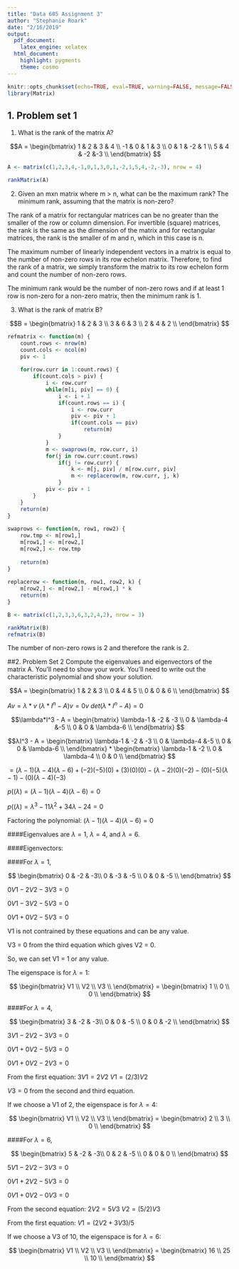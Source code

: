 ```yaml
---
title: "Data 605 Assignment 3"
author: "Stephanie Roark"
date: "2/16/2019"
output:
  pdf_document:
    latex_engine: xelatex
  html_document:
    highlight: pygments
    theme: cosmo
---
```


```r
knitr::opts_chunk$set(echo=TRUE, eval=TRUE, warning=FALSE, message=FALSE)
library(Matrix)
```

## 1. Problem set 1
(1) What is the rank of the matrix A?

$$A =
\begin{bmatrix} 
 1 & 2 & 3  & 4 \\
-1 & 0 & 1  & 3 \\ 
 0 & 1 & -2 & 1 \\ 
 5 & 4 & -2 &-3 \\ 
\end{bmatrix}
$$

```r
A <- matrix(c(1,2,3,4,-1,0,1,3,0,1,-2,1,5,4,-2,-3), nrow = 4)

rankMatrix(A)
```

(2) Given an mxn matrix where m > n, what can be the maximum rank? The minimum rank, assuming that the matrix is non-zero?

The rank of a matrix for rectangular matrices can be no greater than the smaller of the row or column dimension. For invertible (square) matrices, the rank is the same as the dimension of the matrix and for rectangular matrices, the rank is the smaller of m and n, which in this case is n.

The maximum number of linearly independent vectors in a matrix is equal to the number of non-zero rows in its row echelon matrix. Therefore, to find the rank of a matrix, we simply transform the matrix to its row echelon form and count the number of non-zero rows.

The minimum rank would be the number of non-zero rows and if at least 1 row is non-zero for a non-zero matrix, then the minimum rank is 1.


(3) What is the rank of matrix B?

$$B =
\begin{bmatrix} 
1 & 2 & 3 \\
3 & 6 & 3 \\ 
2 & 4 & 2 \\ 
\end{bmatrix}
$$

```r
refmatrix <- function(m) {
    count.rows <- nrow(m)
    count.cols <- ncol(m)
    piv <- 1
     
    for(row.curr in 1:count.rows) {
        if(count.cols > piv) {
            i <- row.curr
            while(m[i, piv] == 0) {
                i <- i + 1
                if(count.rows == i) {
                    i <- row.curr
                    piv <- piv + 1
                    if(count.cols == piv)
                        return(m)
                }
            }
            m <- swaprows(m, row.curr, i)
            for(j in row.curr:count.rows)
                if(j != row.curr) {
                    k <- m[j, piv] / m[row.curr, piv]
                    m <- replacerow(m, row.curr, j, k)
                }
            piv <- piv + 1
        }
    }
    return(m)
}
 
swaprows <- function(m, row1, row2) {
    row.tmp <- m[row1,]
    m[row1,] <- m[row2,]
    m[row2,] <- row.tmp
 
    return(m)
}
 
replacerow <- function(m, row1, row2, k) {
    m[row2,] <- m[row2,] - m[row1,] * k
    return(m)
}
````

```r
B <- matrix(c(1,2,3,3,6,3,2,4,2), nrow = 3)

rankMatrix(B)
refmatrix(B)
```

The number of non-zero rows is 2 and therefore the rank is 2.

##2. Problem Set 2
Compute the eigenvalues and eigenvectors of the matrix A. You’ll need to show your
work. You’ll need to write out the characteristic polynomial and show your solution.

$$A =
\begin{bmatrix} 
1 & 2 & 3 \\
0 & 4 & 5 \\ 
0 & 0 & 6 \\ 
\end{bmatrix}
$$

$Av = \lambda*v$
$(\lambda*I^n - A) v = 0v$
$det(\lambda*I^n -A) = 0$

$$\lambda*I^3 - A =
\begin{bmatrix} 
\lambda-1 & -2  & -3 \\
 0  & \lambda-4 &-5 \\ 
 0  &  0  & \lambda-6 \\ 
\end{bmatrix}
$$

$$λI^3 - A =
\begin{bmatrix} 
\lambda-1 & -2  & -3 \\
 0  & \lambda-4 &-5 \\ 
 0  &  0  & \lambda-6 \\ 
\end{bmatrix}
*
\begin{bmatrix} 
\lambda-1 & -2  \\
 0  & \lambda-4 \\ 
 0  &  0  \\ 
\end{bmatrix}
$$

$=(\lambda-1)(\lambda-4)(\lambda-6) + (-2)(-5)(0) + (3)(0)(0) - (\lambda-2)(0)(-2) - (0)(-5)(\lambda-1) - (0)(\lambda-4)(-3)$

$p((\lambda) = (\lambda-1)(\lambda-4)(\lambda-6) = 0$

$p((\lambda) = \lambda^3 -11\lambda^2 + 34\lambda  -24 = 0$

Factoring the polynomial: $(\lambda-1)(\lambda-4)(\lambda-6) = 0$

####Eigenvalues are $\lambda=1$, $\lambda=4$, and $\lambda=6$.

####Eigenvectors:

####For $\lambda = 1$, 

$$
\begin{bmatrix} 
 0 & -2 & -3\\
 0 & -3 & -5 \\ 
 0 &  0 & -5 \\ 
\end{bmatrix}
$$

$0V1 - 2V2 - 3V3 = 0$

$0V1 - 3V2 - 5V3 = 0$

$0V1 + 0V2 - 5V3 = 0$


V1 is not contrained by these equations and can be any value.

V3 = 0 from the third equation which gives V2 = 0.

So, we can set V1 = 1  or any value.

The eigenspace is for $\lambda = 1$: 

$$
\begin{bmatrix} 
 V1 \\
 V2 \\ 
 V3 \\
\end{bmatrix}
=
\begin{bmatrix} 
 1 \\
 0 \\ 
 0 \\
\end{bmatrix}
$$


####For $\lambda = 4$, 

$$
\begin{bmatrix} 
 3 & -2 & -3\\
 0 &  0 & -5 \\ 
 0 &  0 & -2 \\ 
\end{bmatrix}
$$

$3V1 - 2V2 - 3V3 = 0$

$0V1 + 0V2 - 5V3 = 0$

$0V1 + 0V2 - 2V3 = 0$

From the first equation:
$3V1 = 2V2$
$V1 = (2/3)V2$

$V3 = 0$ from the second and third equation.

If we choose a V1 of 2, the eigenspace is for $\lambda = 4$: 

$$
\begin{bmatrix} 
 V1 \\
 V2 \\ 
 V3 \\
\end{bmatrix}
=
\begin{bmatrix} 
 2 \\
 3 \\ 
 0 \\
\end{bmatrix}
$$

####For $\lambda = 6$, 

$$
\begin{bmatrix} 
 5 & -2 & -3\\
 0 &  2 & -5 \\ 
 0 &  0 &  0 \\ 
\end{bmatrix}
$$

$5V1 - 2V2 - 3V3 = 0$

$0V1 + 2V2 - 5V3 = 0$

$0V1 + 0V2 - 0V3 = 0$

From the second equation:
$2V2 = 5V3$
$V2 = (5/2)V3$

From the first equation:
$V1 = (2V2 + 3V3)/5$

If we choose a V3 of 10, the eigenspace is for $\lambda = 6$: 

$$
\begin{bmatrix} 
 V1 \\
 V2 \\ 
 V3 \\
\end{bmatrix}
=
\begin{bmatrix} 
 16 \\
 25 \\ 
 10 \\
\end{bmatrix}
$$